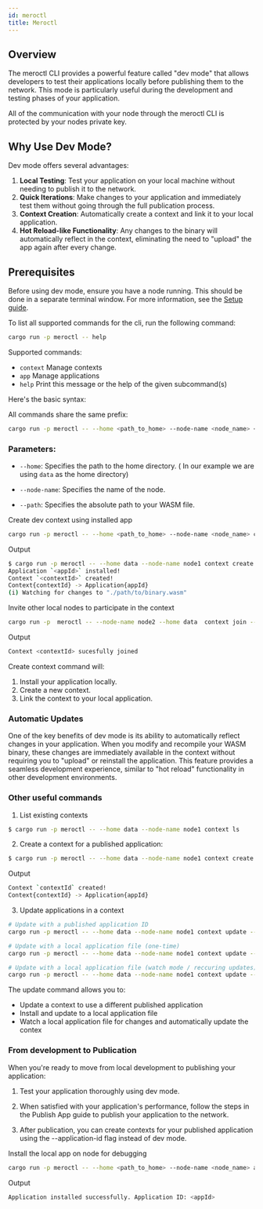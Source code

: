 ```yaml
---
id: meroctl
title: Meroctl
---
```


## Overview

The meroctl CLI provides a powerful feature called "dev mode" that allows
developers to test their applications locally before publishing them to the
network. This mode is particularly useful during the development and testing
phases of your application.

All of the communication with your node through the meroctl CLI is protected by
your nodes private key.

## Why Use Dev Mode?

Dev mode offers several advantages:

1. **Local Testing**: Test your application on your local machine without
   needing to publish it to the network.
2. **Quick Iterations**: Make changes to your application and immediately test
   them without going through the full publication process.
3. **Context Creation**: Automatically create a context and link it to your
   local application.
4. **Hot Reload-like Functionality**: Any changes to the binary will
   automatically reflect in the context, eliminating the need to "upload" the
   app again after every change.

## Prerequisites

Before using dev mode, ensure you have a node running. This should be done in a
separate terminal window. For more information, see the
[Setup guide](/getting-started/setup).

To list all supported commands for the cli, run the following command:

```bash title="Terminal"
cargo run -p meroctl -- help
```

Supported commands:

- `context` Manage contexts
- `app` Manage applications
- `help` Print this message or the help of the given subcommand(s)

Here's the basic syntax:

All commands share the same prefix:

```bash title="Terminal"
cargo run -p meroctl -- --home <path_to_home> --node-name <node_name> <command>
```

### Parameters:

- `--home`: Specifies the path to the home directory. ( In our example we are
  using `data` as the home directory)
- `--node-name`: Specifies the name of the node.

- `--path`: Specifies the absolute path to your WASM file.

Create dev context using installed app

```bash title="Terminal"
cargo run -p meroctl -- --home <path_to_home> --node-name <node_name> context create --watch <path>
```

Output

```bash title="Terminal"
$ cargo run -p meroctl -- --home data --node-name node1 context create  --watch ./path/to/binary.wasm
Application `<appId>` installed!
Context `<contextId>` created!
Context{contextId} -> Application{appId}
(i) Watching for changes to "./path/to/binary.wasm"
```

Invite other local nodes to participate in the context

```bash title="Terminal"
cargo run -p  meroctl -- --node-name node2 --home data  context join --context-id contextId
```

Output

```bash title="Terminal"
Context <contextId> sucesfully joined
```

Create context command will:

1. Install your application locally.
2. Create a new context.
3. Link the context to your local application.

### Automatic Updates

One of the key benefits of dev mode is its ability to automatically reflect
changes in your application. When you modify and recompile your WASM binary,
these changes are immediately available in the context without requiring you to
"upload" or reinstall the application. This feature provides a seamless
development experience, similar to "hot reload" functionality in other
development environments.

### Other useful commands

1. List existing contexts

```bash title="Terminal"
$ cargo run -p meroctl -- --home data --node-name node1 context ls
```

2. Create a context for a published application:

```bash title="Terminal"
$ cargo run -p meroctl -- --home data --node-name node1 context create --application-id <appId>
```

Output

```bash title="Terminal"
Context `contextId` created!
Context{contextId} -> Application{appId}
```

3. Update applications in a context

```bash title="Terminal"
# Update with a published application ID
cargo run -p meroctl -- --home data --node-name node1 context update --context-id <context-id> -a <application-id> --as <identity>

# Update with a local application file (one-time)
cargo run -p meroctl -- --home data --node-name node1 context update --context-id <context-id> --path ./path/to/file --as <identity>

# Update with a local application file (watch mode / reccuring updates)
cargo run -p meroctl -- --home data --node-name node1 context update --context-id <context-id> --path ./path/to/file --watch --as <identity>
```

The update command allows you to:

- Update a context to use a different published application
- Install and update to a local application file
- Watch a local application file for changes and automatically update the contex

### From development to Publication

When you're ready to move from local development to publishing your application:

1. Test your application thoroughly using dev mode.

2. When satisfied with your application's performance, follow the steps in the
   Publish App guide to publish your application to the network.

3. After publication, you can create contexts for your published application
   using the --application-id flag instead of dev mode.

Install the local app on node for debugging

```bash title="Terminal"
cargo run -p meroctl -- --home <path_to_home> --node-name <node_name> app install –-path <path>
```

Output

```bash title="Terminal"
Application installed successfully. Application ID: <appId>
```
